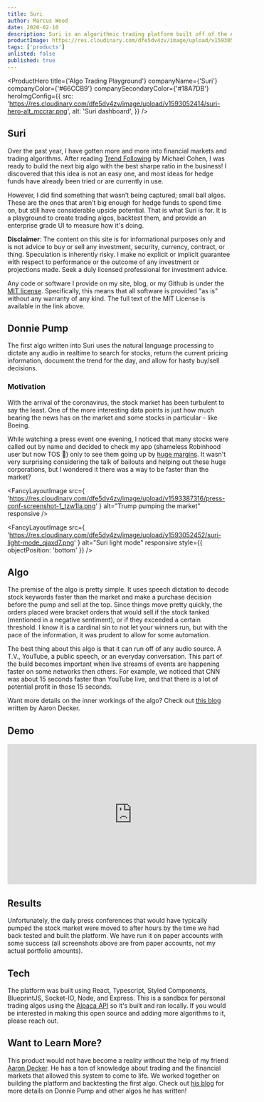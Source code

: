 ```yaml
---
title: Suri
author: Marcus Wood
date: 2020-02-10
description: Suri is an algorithmic trading platform built off of the Alpaca Trading API.
productImage: https://res.cloudinary.com/dfe5dv4zv/image/upload/v1593052414/suri-hero-alt_mccrar.png
tags: ['products']
unlisted: false
published: true
---
```


<ProductHero
  title={'Algo Trading Playground'}
  companyName={'Suri'}
  companyColor={'#66CCB9'}
  companySecondaryColor={'#18A7DB'}
  heroImgConfig={{
    src:
      'https://res.cloudinary.com/dfe5dv4zv/image/upload/v1593052414/suri-hero-alt_mccrar.png',
    alt: 'Suri dashboard',
  }}
/>

<Section>

## Suri

Over the past year, I have gotten more and more into financial markets and trading algorithms. After reading [Trend Following](https://www.amazon.com/Trend-Following-5th-Fortune-Markets/dp/1119371872) by Michael Cohen, I was ready to build the next big algo with the best sharpe ratio in the business! I discovered that this idea is not an easy one, and most ideas for hedge funds have already been tried or are currently in use.

However, I did find something that wasn’t being captured; small ball algos. These are the ones that aren't big enough for hedge funds to spend time on, but still have considerable upside potential. That is what Suri is for. It is a playground to create trading algos, backtest them, and provide an enterprise grade UI to measure how it's doing.

</Section>

<Section secondaryBackground>

**Disclaimer**: The content on this site is for informational purposes only and is not advice to buy or sell any investment, security, currency, contract, or thing. Speculation is inherently risky. I make no explicit or implicit guarantee with respect to performance or the outcome of any investment or projections made. Seek a duly licensed professional for investment advice.

Any code or software I provide on my site, blog, or my Github is under the [MIT license](https://opensource.org/licenses/MIT). Specifically, this means that all software is provided "as is" without any warranty of any kind. The full text of the MIT License is available in the link above.

</Section>

<Section>

## Donnie Pump

The first algo written into Suri uses the natural language processing to dictate any audio in realtime to search for stocks, return the current pricing information, document the trend for the day, and allow for hasty buy/sell decisions.

### Motivation

With the arrival of the coronavirus, the stock market has been turbulent to say the least. One of the more interesting data points is just how much bearing the news has on the market and some stocks in particular - like Boeing.

While watching a press event one evening, I noticed that many stocks were called out by name and decided to check my app (shameless Robinhood user but now TOS 🚀) only to see them going up by [huge margins](https://fortune.com/2020/03/13/walgreens-target-becton-dickinson-stocks-rise-trump-press-conference-coronavirus/). It wasn't very surprising considering the talk of bailouts and helping out these huge corporations, but I wondered it there was a way to be faster than the market?

<FancyLayoutImage
  src={
    'https://res.cloudinary.com/dfe5dv4zv/image/upload/v1593387316/press-conf-screenshot-1_tzw1la.png'
  }
  alt="Trump pumping the market"
  responsive
/>

</Section>

<Section noPadding secondaryBackground fluid twoColumn bottomAlignItems>

<SectionColumn>

<FancyLayoutImage
  src={
    'https://res.cloudinary.com/dfe5dv4zv/image/upload/v1593052452/suri-light-mode_qjaxd7.png'
  }
  alt="Suri light mode"
  responsive
  style={{ objectPosition: 'bottom' }}
/>

</SectionColumn>

<SectionColumn fluidGuard withPadding>

## Algo

The premise of the algo is pretty simple. It uses speech dictation to decode stock keywords faster than the market and make a purchase decision before the pump and sell at the top. Since things move pretty quickly, the orders placed were bracket orders that would sell if the stock tanked (mentioned in a negative sentiment), or if they exceeded a certain threshold. I know it is a cardinal sin to not let your winners run, but with the pace of the information, it was prudent to allow for some automation.

The best thing about this algo is that it can run off of any audio source. A T.V., YouTube, a public speech, or an everyday conversation. This part of the build becomes important when live streams of events are happening faster on some networks then others. For example, we noticed that CNN was about 15 seconds faster than YouTube live, and that there is a lot of potential profit in those 15 seconds.

<Note>

Want more details on the inner workings of the algo? Check out [this blog](https://www.ard.ninja/blog/2020-06-28-donnie-pump-covid-press-conference-trading-system/) written by Aaron Decker.

</Note>

</SectionColumn>

</Section>

<Section>

## Demo

<ResponsiveVideo>
<iframe width="560" height="315" src="https://www.youtube.com/embed/aGk1LcEqqYo" frameborder="0" allow="accelerometer; autoplay; encrypted-media; gyroscope; picture-in-picture" allowfullscreen></iframe>
</ResponsiveVideo>

## Results

Unfortunately, the daily press conferences that would have typically pumped the stock market were moved to after hours by the time we had back tested and built the platform. We have run it on paper accounts with some success (all screenshots above are from paper accounts, not my actual portfolio amounts).

</Section>

<Section secondaryBackground>

## Tech

The platform was built using React, Typescript, Styled Components, BlueprintJS, Socket-IO, Node, and Express. This is a sandbox for personal trading algos using the [Alpaca API](https://alpaca.markets/) so it's built and ran locally. If you would be interested in making this open source and adding more algorithms to it, please reach out.

</Section>

<Section>

## Want to Learn More?

 This product would not have become a reality without the help of my friend [Aaron Decker](https://www.ard.ninja/). He has a ton of knowledge about trading and the financial markets that allowed this system to come to life. We worked together on building the platform and backtesting the first algo. Check out [his blog](https://www.ard.ninja/) for more details on Donnie Pump and other algos he has written!

</Section>

